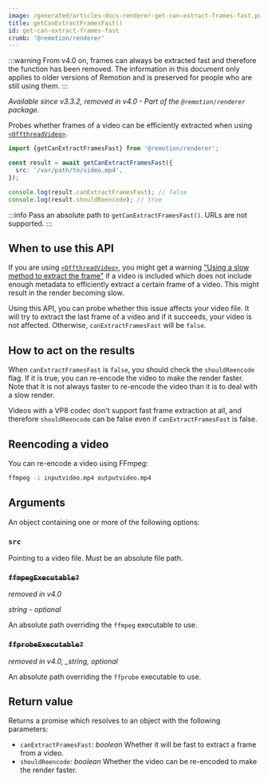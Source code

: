 ```yaml
---
image: /generated/articles-docs-renderer-get-can-extract-frames-fast.png
title: getCanExtractFramesFast()
id: get-can-extract-frames-fast
crumb: '@remotion/renderer'
---
```


:::warning
From v4.0 on, frames can always be extracted fast and therefore the function has been removed. The information in this document only applies to older versions of Remotion and is preserved for people who are still using them.
:::

_Available since v3.3.2, removed in v4.0 - Part of the `@remotion/renderer` package._

Probes whether frames of a video can be efficiently extracted when using [`<OffthreadVideo>`](/docs/offthreadvideo).

```ts
import {getCanExtractFramesFast} from '@remotion/renderer';

const result = await getCanExtractFramesFast({
  src: '/var/path/to/video.mp4',
});

console.log(result.canExtractFramesFast); // false
console.log(result.shouldReencode); // true
```

:::info
Pass an absolute path to `getCanExtractFramesFast()`. URLs are not supported.
:::

## When to use this API

If you are using [`<OffthreadVideo>`](/docs/offthreadvideo), you might get a warning ["Using a slow method to extract the frame"](/docs/slow-method-to-extract-frame) if a video is included which does not include enough metadata to efficiently extract a certain frame of a video. This might result in the render becoming slow.

Using this API, you can probe whether this issue affects your video file. It will try to extract the last frame of a video and if it succeeds, your video is not affected. Otherwise, `canExtractFramesFast` will be `false`.

## How to act on the results

When `canExtractFramesFast` is `false`, you should check the `shouldReencode` flag. If it is true, you can re-encode the video to make the render faster. Note that it is not always faster to re-encode the video than it is to deal with a slow render.

Videos with a VP8 codec don't support fast frame extraction at all, and therefore `shouldReencode` can be false even if `canExtractFramesFast` is false.

## Reencoding a video

You can re-encode a video using FFmpeg:

```sh
ffmpeg -i inputvideo.mp4 outputvideo.mp4
```

## Arguments

An object containing one or more of the following options:

### `src`

Pointing to a video file. Must be an absolute file path.

### ~~`ffmpegExecutable?`~~

_removed in v4.0_

_string - optional_

An absolute path overriding the `ffmpeg` executable to use.

### ~~`ffprobeExecutable?`~~

_removed in v4.0, \_string, optional_

An absolute path overriding the `ffprobe` executable to use.

## Return value

Returns a promise which resolves to an object with the following parameters:

- `canExtractFramesFast`: _boolean_ Whether it will be fast to extract a frame from a video.
- `shouldReencode`: _boolean_ Whether the video can be re-encoded to make the render faster.
